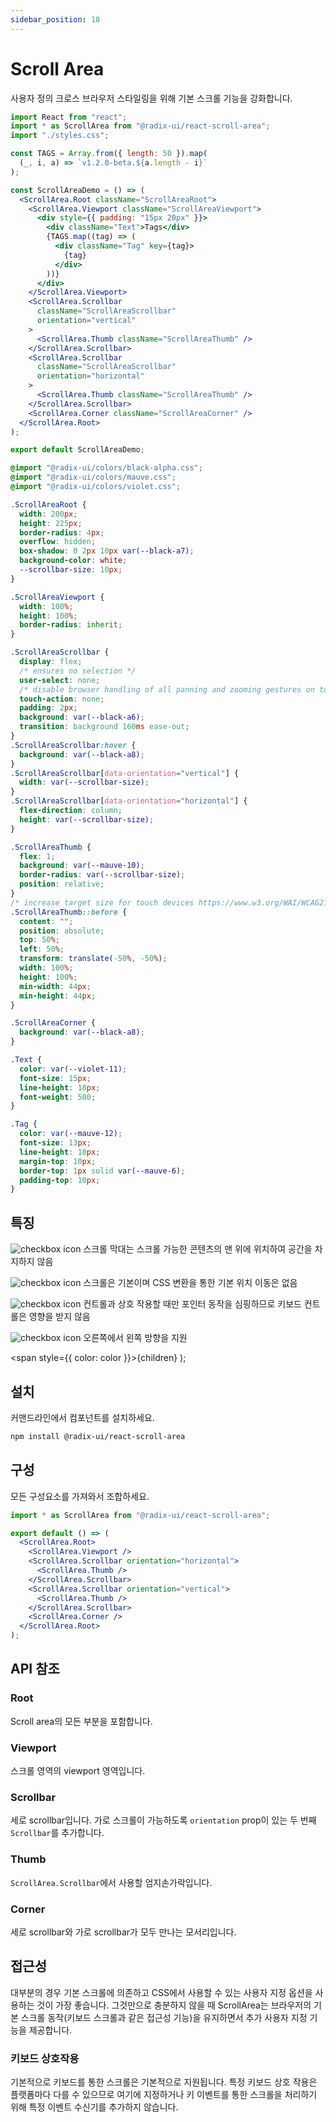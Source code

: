 ```yaml
---
sidebar_position: 18
---
```



# Scroll Area

사용자 정의 크로스 브라우저 스타일링을 위해 기본 스크롤 기능을 강화합니다.

<ScrollAreaDemo />

<Tabs>
<TabItem value="js" label="index.js">

```jsx
import React from "react";
import * as ScrollArea from "@radix-ui/react-scroll-area";
import "./styles.css";

const TAGS = Array.from({ length: 50 }).map(
  (_, i, a) => `v1.2.0-beta.${a.length - i}`
);

const ScrollAreaDemo = () => (
  <ScrollArea.Root className="ScrollAreaRoot">
    <ScrollArea.Viewport className="ScrollAreaViewport">
      <div style={{ padding: "15px 20px" }}>
        <div className="Text">Tags</div>
        {TAGS.map((tag) => (
          <div className="Tag" key={tag}>
            {tag}
          </div>
        ))}
      </div>
    </ScrollArea.Viewport>
    <ScrollArea.Scrollbar
      className="ScrollAreaScrollbar"
      orientation="vertical"
    >
      <ScrollArea.Thumb className="ScrollAreaThumb" />
    </ScrollArea.Scrollbar>
    <ScrollArea.Scrollbar
      className="ScrollAreaScrollbar"
      orientation="horizontal"
    >
      <ScrollArea.Thumb className="ScrollAreaThumb" />
    </ScrollArea.Scrollbar>
    <ScrollArea.Corner className="ScrollAreaCorner" />
  </ScrollArea.Root>
);

export default ScrollAreaDemo;
```

</TabItem>
<TabItem value="css" label="styles.css">

```css
@import "@radix-ui/colors/black-alpha.css";
@import "@radix-ui/colors/mauve.css";
@import "@radix-ui/colors/violet.css";

.ScrollAreaRoot {
  width: 200px;
  height: 225px;
  border-radius: 4px;
  overflow: hidden;
  box-shadow: 0 2px 10px var(--black-a7);
  background-color: white;
  --scrollbar-size: 10px;
}

.ScrollAreaViewport {
  width: 100%;
  height: 100%;
  border-radius: inherit;
}

.ScrollAreaScrollbar {
  display: flex;
  /* ensures no selection */
  user-select: none;
  /* disable browser handling of all panning and zooming gestures on touch devices */
  touch-action: none;
  padding: 2px;
  background: var(--black-a6);
  transition: background 160ms ease-out;
}
.ScrollAreaScrollbar:hover {
  background: var(--black-a8);
}
.ScrollAreaScrollbar[data-orientation="vertical"] {
  width: var(--scrollbar-size);
}
.ScrollAreaScrollbar[data-orientation="horizontal"] {
  flex-direction: column;
  height: var(--scrollbar-size);
}

.ScrollAreaThumb {
  flex: 1;
  background: var(--mauve-10);
  border-radius: var(--scrollbar-size);
  position: relative;
}
/* increase target size for touch devices https://www.w3.org/WAI/WCAG21/Understanding/target-size.html */
.ScrollAreaThumb::before {
  content: "";
  position: absolute;
  top: 50%;
  left: 50%;
  transform: translate(-50%, -50%);
  width: 100%;
  height: 100%;
  min-width: 44px;
  min-height: 44px;
}

.ScrollAreaCorner {
  background: var(--black-a8);
}

.Text {
  color: var(--violet-11);
  font-size: 15px;
  line-height: 18px;
  font-weight: 500;
}

.Tag {
  color: var(--mauve-12);
  font-size: 13px;
  line-height: 18px;
  margin-top: 10px;
  border-top: 1px solid var(--mauve-6);
  padding-top: 10px;
}
```

</TabItem>
</Tabs>

## 특징

![checkbox icon](../../static/img/checkboxicon.png) 스크롤 막대는 스크롤 가능한 콘텐츠의 맨 위에 위치하여 공간을 차지하지 않음

![checkbox icon](../../static/img/checkboxicon.png) 스크롤은 기본이며 CSS 변환을 통한 기본 위치 이동은 없음

![checkbox icon](../../static/img/checkboxicon.png) 컨트롤과 상호 작용할 때만 포인터 동작을 심핑하므로 키보드 컨트롤은 영향을 받지 않음

![checkbox icon](../../static/img/checkboxicon.png) 오른쪽에서 왼쪽 방향을 지원

  <span style={{ color: color }}>{children}</span>
);

## <Highlight color='#1C5AEC'>설치</Highlight>

커맨드라인에서 컴포넌트를 설치하세요.

```bash
npm install @radix-ui/react-scroll-area
```

## <Highlight color='#1C5AEC'>구성</Highlight>

모든 구성요소를 가져와서 조합하세요.

```jsx
import * as ScrollArea from "@radix-ui/react-scroll-area";

export default () => (
  <ScrollArea.Root>
    <ScrollArea.Viewport />
    <ScrollArea.Scrollbar orientation="horizontal">
      <ScrollArea.Thumb />
    </ScrollArea.Scrollbar>
    <ScrollArea.Scrollbar orientation="vertical">
      <ScrollArea.Thumb />
    </ScrollArea.Scrollbar>
    <ScrollArea.Corner />
  </ScrollArea.Root>
);
```

## <Highlight color='#1C5AEC'>API 참조</Highlight>

### <Highlight color='#1C5AEC'>Root</Highlight>

Scroll area의 모든 부분을 포함합니다.

<PropTable api={scrollAreaAPI} category="root" />

### <Highlight color='#1C5AEC'>Viewport</Highlight>

스크롤 영역의 viewport 영역입니다.

<PropTable api={scrollAreaAPI} category="viewport" />

### <Highlight color='#1C5AEC'>Scrollbar</Highlight>

세로 scrollbar입니다. 가로 스크롤이 가능하도록 `orientation` prop이 있는 두 번째 `Scrollbar`를 추가합니다.

<PropTable api={scrollAreaAPI} category="scrollbar" />
<DataAttributeTable api={scrollAreaAPI} category="scrollbar" />

### <Highlight color='#1C5AEC'>Thumb</Highlight>

`ScrollArea.Scrollbar`에서 사용할 엄지손가락입니다.

<PropTable api={scrollAreaAPI} category="thumb" />
<DataAttributeTable api={scrollAreaAPI} category="thumb" />

### <Highlight color='#1C5AEC'>Corner</Highlight>

세로 scrollbar와 가로 scrollbar가 모두 만나는 모서리입니다.

<PropTable api={scrollAreaAPI} category="corner" />

## <Highlight color='#1C5AEC'>접근성</Highlight>

대부분의 경우 기본 스크롤에 의존하고 CSS에서 사용할 수 있는 사용자 지정 옵션을 사용하는 것이 가장 좋습니다.
그것만으로 충분하지 않을 때 ScrollArea는 브라우저의 기본 스크롤 동작(키보드 스크롤과 같은 접근성 기능)을 유지하면서
추가 사용자 지정 기능을 제공합니다.

### <Highlight color='#1C5AEC'>키보드 상호작용</Highlight>

기본적으로 키보드를 통한 스크롤은 기본적으로 지원됩니다. 특정 키보드 상호 작용은 플랫폼마다 다를 수 있으므로
여기에 지정하거나 키 이벤트를 통한 스크롤을 처리하기 위해 특정 이벤트 수신기를 추가하지 않습니다.

